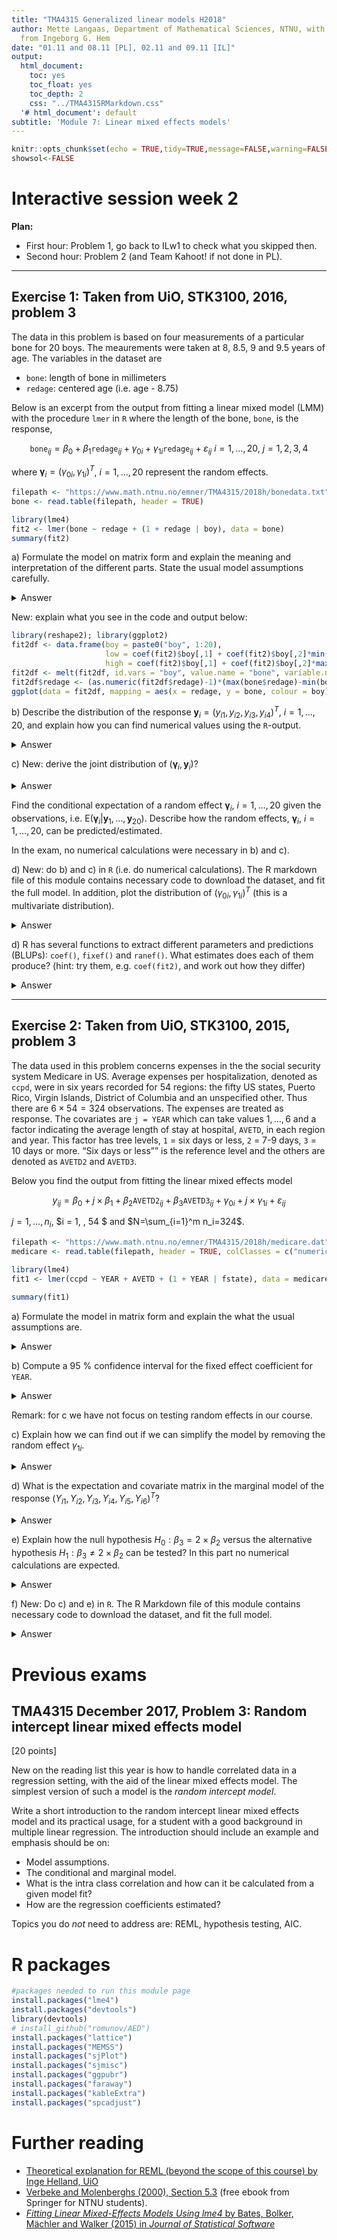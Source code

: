 ```yaml
---
title: "TMA4315 Generalized linear models H2018"
author: Mette Langaas, Department of Mathematical Sciences, NTNU, with contibutions
  from Ingeborg G. Hem
date: "01.11 and 08.11 [PL], 02.11 and 09.11 [IL]"
output:
  html_document:
    toc: yes
    toc_float: yes
    toc_depth: 2
    css: "../TMA4315RMarkdown.css"
  '# html_document': default
subtitle: 'Module 7: Linear mixed effects models'
---
```


```r
knitr::opts_chunk$set(echo = TRUE,tidy=TRUE,message=FALSE,warning=FALSE,results="hold")
showsol<-FALSE
```


# <a id="interactivew2">Interactive session week 2 </a>

**Plan:**

* First hour: Problem 1, go back to ILw1 to check what you skipped then.
* Second hour: Problem 2 (and Team Kahoot! if not done in PL).

---

## Exercise 1: Taken from UiO, STK3100, 2016, problem 3

The data in this problem is based on four measurements of a particular bone for 20 boys. The meaurements were taken at 8, 8.5, 9 and 9.5 years of age. The variables in the dataset are

* `bone`: length of bone in millimeters
* `redage`: centered age (i.e. age - 8.75)

Below is an excerpt from the output from fitting a linear mixed model (LMM) with the procedure `lmer` in `R` where the length of the bone, `bone`, is the response,

$$ \texttt{bone}_{ij} = \beta_0 + \beta_1 \texttt{redage}_{ij} + \gamma_{0i} + \gamma_{1i}\texttt{redage}_{ij} + \varepsilon_{ij} \ i = 1, \dots, 20, \ j = 1,2,3,4 $$

where $\mathbf{ {\boldsymbol \gamma}}_i = (\gamma_{0i}, \gamma_{1i})^T$, $i = 1, \dots, 20$ represent the random effects.

```r
filepath <- "https://www.math.ntnu.no/emner/TMA4315/2018h/bonedata.txt"
bone <- read.table(filepath, header = TRUE)

library(lme4)
fit2 <- lmer(bone ~ redage + (1 + redage | boy), data = bone)
summary(fit2)
```


<span class="question">a) Formulate the model on matrix form and explain the meaning and interpretation of the different parts. State the usual model assumptions carefully.</span>

<details><summary>Answer</summary>
Define 

$$ \mathbf{y}_i = \begin{pmatrix} y_{i1} \\ y_{i2} \\ y_{i3} \\ y_{i4} \end{pmatrix} = \begin{pmatrix} \texttt{bone}_{i1} \\ \texttt{bone}_{i2} \\ \texttt{bone}_{i3} \\ \texttt{bone}_{i4} \\ \end{pmatrix}, \ X_i = \begin{pmatrix} 1 & \texttt{redage}_{i1} \\ 1 & \texttt{redage}_{i2} \\ 1 & \texttt{redage}_{i3} \\ 1 & \texttt{redage}_{i4} \\ \end{pmatrix}, \ \pmb{\beta} = \begin{pmatrix} \beta_0 \\ \beta_1 \end{pmatrix}, \ U_i = X_i, \ \pmb{\gamma}_i = \begin{pmatrix} \gamma_{0i} \\ \gamma_{1i} \end{pmatrix}, \ \varepsilon_i = \begin{pmatrix} \varepsilon_{i1} \\ \varepsilon_{i2} \\ \varepsilon_{i3} \\ \varepsilon_{i4} \\ \end{pmatrix} $$

$\mathbf{y}_i$ is the response for person $i$, $X_i$ is the design matrix for the fixed part, $U_i$ for the random part. We get the model on matrix form:

$$\mathbf{y}_i = X_i \begin{pmatrix} \beta_0 \\ \beta_1 \end{pmatrix} + U_i \begin{pmatrix} \gamma_{0i} \\ \gamma_{1i} \end{pmatrix} + \varepsilon_i$$

The fitted values are in this model 20 non-parallel lines (as we have both random intercept *and* random slope).

```r

library(reshape2); library(ggplot2)

fit2df <- data.frame(boy = paste0("boy", 1:20),
                     low = coef(fit2)$boy[,1] + coef(fit2)$boy[,2]*min(bone$redage),
                     high = coef(fit2)$boy[,1] + coef(fit2)$boy[,2]*max(bone$redage))
fit2df <- melt(fit2df, id.vars = "boy", value.name = "bone", variable.name = "redage")
fit2df$redage <- (as.numeric(fit2df$redage)-1)*(max(bone$redage)-min(bone$redage)) + min(bone$redage)
ggplot(data = fit2df, mapping = aes(x = redage, y = bone, colour = boy)) + geom_line()

```


Such model is appropriate when it is the distribution of the intercepts and slopes which is of primary interest, not the intercept and slope for particular units.

The model assumptions are that the random vectors $\pmb{\gamma}_i$ and $\varepsilon_i$ are independent and multivariate normal with expectation zero:

$$ \pmb{\gamma}_i \sim N_q(0, \mathbf{Q}) = N_q \left(\begin{pmatrix} 0 \\ 0 \end{pmatrix}, \begin{pmatrix} \tau_0^2 & \tau_{01} \\ \tau_{10} & \tau_1^2 \end{pmatrix} \right) $$

$$\varepsilon_i \sim N(0, \Sigma_i) $$

where $\Sigma_i$ can be general, but is often on the form $\sigma^2I$ where $I$ is the identity matrix.
</details>

New: explain what you see in the code and output below:

```r
library(reshape2); library(ggplot2)
fit2df <- data.frame(boy = paste0("boy", 1:20),
                     low = coef(fit2)$boy[,1] + coef(fit2)$boy[,2]*min(bone$redage),
                     high = coef(fit2)$boy[,1] + coef(fit2)$boy[,2]*max(bone$redage))
fit2df <- melt(fit2df, id.vars = "boy", value.name = "bone", variable.name = "redage")
fit2df$redage <- (as.numeric(fit2df$redage)-1)*(max(bone$redage)-min(bone$redage)) + min(bone$redage)
ggplot(data = fit2df, mapping = aes(x = redage, y = bone, colour = boy)) + geom_line()
```

<span class="question">b) Describe the distribution of the response $\mathbf{y}_i = (y_{i1}, y_{i2}, y_{i3}, y_{i4})^T$, $i = 1, \dots, 20$, and explain how you can find numerical values using the `R`-output.</span>

<details><summary>Answer</summary>
Since $\mathbf{b}_i$ and $\varepsilon_i$ are independent and both are multivariate normal, $\mathbf{y}_i$ is also multivariate normal.

The expected value of $\mathbf{y}_i$ is E$(X_i\beta + U_i \pmb{\gamma}_i + \varepsilon_i) =$ E$(X_i\beta) + Z_i \cdot 0 + 0 = X_i\beta$. $X_i$ is the design matrix for person $i$.

As $\pmb{\gamma}_i$ and $\varepsilon_i$ are independent, the covariance matrix of the response is 

$$V_i = Cov(\mathbf{y}_i) = Cov(U_i \pmb{\gamma}_i) + Cov(\varepsilon_i) = U_i Cov(\pmb{\gamma}_i)U_i^T + Cov(\varepsilon_i) = U_i\mathbf{Q}U_i^T + \Sigma_i$$

$U_i = X_i$ is already defined and known, the values of $\hat{\beta}$ are known, $\hat{\Sigma_i}$ is $I_4$ times the residual variance (0.1794), and $\hat{\mathbf{Q}}$ is found by using the correlation of the random effects and their standard deviations under "Random effects" in the summary.

```r

X_i <- U_i <- matrix(c(1,1,1,1,-0.75,-0.25,0.25,0.75), ncol = 2)
beta <- matrix(fixef(fit2), ncol = 1)
Q <- matrix(summary(fit2)$varcor$boy, ncol = 2)
sigma_i <- sigma(fit2)^2*diag(4)

y_mean <- X_i %*% beta

y_cov <- U_i %*% Q %*% t(U_i) + sigma_i

```

</details>

<span class="question">c) New: derive the joint distribution of $(\pmb{\gamma}_i,\mathbf{y}_i)$?</span>

<details><summary>Answer</summary>
Since $\mathbf{y}_1, \dots, \mathbf{y}_{20}$ are independent and only $\mathbf{y}_i$ is correlated with $\pmb{\gamma}_i$, E$(\pmb{\gamma}_i | \mathbf{y}_1, \dots, \mathbf{y}_{20}) =$ E$(\pmb{\gamma}_i | \mathbf{y}_i)$.

But $(\pmb{\gamma}_i, \mathbf{y}_i)^T$ is multivariate normal with expectation $(0, X_i\beta)^T$ and covariance matrix

$$\begin{pmatrix} Q & QU_i^T \\ U_iQ & U_iQU_i^T + \Sigma_i \end{pmatrix}$$

Hence

$$E(\pmb{\gamma}_i | \mathbf{y}_i) = 0 + QU_i^T(U_iQU_i^T + \Sigma_i)^{-1}(\mathbf{Y}_i - X_i\beta) $$

and thus $\pmb{\gamma}_i$ is estimated by plugging the REML estimates into

$$\hat{Q}U_i^T(U_i\hat{Q}U_i^T + \hat{\Sigma}_i)^{-1}(\mathbf{Y}_i - X_i\hat{\beta})$$



</details>


Find the conditional expectation of a random effect $\pmb{\gamma}_i$, $i = 1, \dots, 20$ given the observations, i.e. E$(\pmb{\gamma}_i|\mathbf{y}_1, \dots, \mathbf{y}_{20})$. Describe how the random effects, $\pmb{\gamma}_i$, $i = 1, \dots, 20$, can be predicted/estimated.

In the exam, no numerical calculations were necessary in b) and c).

<span class="question">d) New: do b) and c) in `R` (i.e. do numerical calculations). The R markdown file of this module contains necessary code to download the dataset, and fit the full model. In addition, plot the distribution of $(\gamma_{0i}, \gamma_{1i})^T$ (this is a multivariate distribution).</span>

<details><summary>Answer</summary>

Part (b)

We need to (1) define X_i and U_i (the design matrices), (2) extract the parameters, $\boldsymbol{\hat{\beta}}$ and $Q$, (3) calculate the mean, and (4) calculate the covariance matrix:

```r

X_i <- U_i <- matrix(c(1,1,1,1,-0.75,-0.25,0.25,0.75), ncol = 2)
beta <- matrix(fixef(fit2), ncol = 1)
Q <- matrix(summary(fit2)$varcor$boy, ncol = 2)
sigma_i <- sigma(fit2)^2*diag(4)

(y_mean <- X_i %*% beta)

(y_cov <- U_i %*% Q %*% t(U_i) + sigma_i)

```

Part (c)

This is just (!) a line of code:

```r

# choosing i = 2
i <- 2
Y_i <- as.matrix(subset(bone, boy == i)$bone)


Q%*%t(U_i)%*%solve(U_i%*%Q%*%t(U_i) + sigma_i)%*%(Y_i - X_i%*%beta)
# can check and see if the estimate coincides with the estimate from lmer
ranef(fit2)$boy[which(row.names(ranef(fit2)$boy) == i),] # and it does

```

We can also plot the density:

```r

library(mvtnorm)
x1 <- seq(-6, 6, length.out = 100)
x2 <- seq(-3, 3, length.out = 100)
x <- expand.grid(x1,x2)
y <- dmvnorm(x, mean = c(0,0), sigma = Q)

df <- data.frame(x1 = x[,1], x2 = x[,2], y = y)

ggplot(data = df, aes(x = x1, y = x2)) + 
  geom_raster(aes(fill = y)) + scale_fill_gradientn(colours = terrain.colors(10)) +
  geom_contour(aes(z = y), color = "black") +
  geom_point(aes(x = 0, y = 0), pch = 4, col = "red", size = 3)


```

</details>


<span class="question">d) R has several functions to extract different parameters and predictions (BLUPs): `coef()`, `fixef()` and `ranef()`. What estimates does each of them produce? (hint: try them, e.g. `coef(fit2)`, and work out how they differ)</span>

<details><summary>Answer</summary>

`coef()` is annoying, as it doesn't give the fixed effects (as it would with `glm()`). We get those with `fixef()`, which returns $\boldsymbol{\hat{\beta}}$:

```r
fixef(fit2)
```

`ranef()` gives us the BLUPs, $E(\pmb{\gamma}_i | \mathbf{y}_i)$, for each boy, so this is a matrix:

```r
ranef(fit2)
```

Finally, we can work out what `coef()` does:

```r
coef(fit2)
```

The intercepts are about 50, which is `fixef(fit2)['(Intercept)']`: `r round(fixef(fit2)['(Intercept)'], 2)`. So each row is $\boldsymbol{\hat{\beta}} + E(\pmb{\gamma}_i | \mathbf{y}_i)$.

</details>


---

## Exercise 2: Taken from UiO, STK3100, 2015, problem 3

The data used in this problem concerns expenses in the the social security system Medicare in US. Average expenses per hospitalization, denoted as `ccpd`, were in six years recorded for 54 regions: the fifty US states, Puerto Rico, Virgin Islands, District of Columbia and an unspecified other. Thus there are $6\times54 = 324$ observations. The expenses are treated as response. The covariates are `j = YEAR` which can take values $1, \dots, 6$ and a factor indicating the average length of stay at hospital, `AVETD`, in each region and year. This factor has tree levels, `1` = six days or less, `2` = 7-9 days, `3` = 10 days or more. "Six days or less"" is the reference level and the others are denoted as `AVETD2` and `AVETD3`.

Below you find the output from fitting the linear mixed effects model

$$y_{ij} = \beta_0 + j \times \beta_1 + \beta_2 \texttt{AVETD2}_{ij} + \beta_3 \texttt{AVETD3}_{ij} + \gamma_{0i} + j \times \gamma_{1i} + \varepsilon_{ij} $$

$j = 1, \dots, n_i$, $i = 1, \dots, 54 $ and $N=\sum_{i=1}^m n_i=324$.


```r
filepath <- "https://www.math.ntnu.no/emner/TMA4315/2018h/medicare.dat"
medicare <- read.table(filepath, header = TRUE, colClasses = c("numeric", "numeric", "factor", "factor"))

library(lme4)
fit1 <- lmer(ccpd ~ YEAR + AVETD + (1 + YEAR | fstate), data = medicare)

summary(fit1)
```

<span class="question">a) Formulate the model in matrix form and explain the what the usual assumptions are.</span>

<details><summary>Answer</summary>
$$y_i = X_i\beta + U_i\gamma_i + \varepsilon_i, \ i = 1, \dots, 54 $$

where

$$X_i = \begin{pmatrix} 
  1 & 1 & \mathbf{1}_{AVETD \in \{7, 8, 9\}} & \mathbf{1}_{AVETD \in \{10, 11, \dots\}} \\
  1 & 2 & \mathbf{1}_{AVETD \in \{7, 8, 9\}} & \mathbf{1}_{AVETD \in \{10, 11, \dots\}} \\
  \vdots & \vdots & \vdots & \vdots \\
  1 & 6 & \mathbf{1}_{AVETD \in \{7, 8, 9\}} & \mathbf{1}_{AVETD \in \{10, 11, \dots\}} \\
\end{pmatrix}$$

and

$$U_i = \begin{pmatrix}
  1 & 1 \\
  1 & 2 \\
  \vdots & \vdots \\
  1 & 6
\end{pmatrix}$$

and has dimenstions $6 \times 4$ and $6 \times 2$, respectively. The indicator function $\mathbf{1}_A$ is defines as 1 when $A$ is true, and 0 else. The fixed effects parameters are collected in the $4 \times 1$ vector $\beta = (\beta_0, \beta_1, \beta_2, \beta_3)^T$, and the random effects in the $2 \times 1$ vector $\gamma_i = (\gamma_{0i}, \gamma_{1i})^T$, $i = 1, \dots, 54$. $\gamma_i$ is multinormal (2-dimensional) with expectation $(0,0)^T$ and covariance matrix $Q$, and is independent of the errors $\varepsilon_i = (\varepsilon_{i1}, \dots, \varepsilon_{i6}$ where all elements are $N(0, \sigma^2)$.

</details>


<span class="question">b) Compute a 95 % confidence interval for the fixed effect coefficient for `YEAR`.</span>

<details><summary>Answer</summary>
$$ \frac{\hat{\beta}_1-\beta_1}{\widehat{SD(\hat{\beta_1})}} \approx N(0, 1) $$

Hence, we get $706.04 \pm 1.96 \cdot 39.55 = [628.522, 783.558]$.

</details>

Remark: for c we have not focus on testing random effects in our course.

<span class="question">c) Explain how we can find out if we can simplify the model by removing the random effect $\gamma_{1i}$.</span>

<details><summary>Answer</summary>
A model not containing the random effect `YEAR` is a simplification of the covariance structure. This can be performed by fitting models containing `YEAR` and not containing `YEAR` and comparing the values of $-2 \log(L)$. But the approximating distribution is a linear combination of $\chi^2$-distributions, in this case $\frac{1}{2}\chi_1^2 + \frac{1}{2}\chi_2^2$. We can calculate the p-values for each distribution individually and then sum them and divide by 2. Note that with very small p-values we do not have these problems with incorrect p-values; we reject $H_0$ either way. *NOTE:* We ask about this so you are aware that we cannot blindly use p-values like in linear models, but the details with the $\chi^2$-distributions are outside the scope of the course.


</details>


<span class="question">d) What is the expectation and covariate matrix in the marginal model of the response $(Y_{i1}, Y_{i2}, Y_{i3}, Y_{i4}, Y_{i5}, Y_{i6})^T$?</span>

<details><summary>Answer</summary>
The covariance matrix of $y_i$ is Cov$(U_i\gamma_i + \varepsilon_i) = U_i Cov(\gamma_i)U_i^T + \sigma^2 I_6 = U_iQU_i^T + \sigma^2I_6$ which becomes

$$ \begin{pmatrix} 1 & 1 \\ 1 & 2 \\ \vdots & \vdots \\ 1 & 6 \\ \end{pmatrix} \begin{pmatrix} \tau_0^2 & \tau_{01} \\ \tau_{10} & \tau_1^2 \end{pmatrix} \begin{pmatrix} 1 & 1 & \cdots & 1 \\ 1 & 2 & \cdots & 6 \end{pmatrix} + \sigma^2I_6 $$

</details>


<span class="question">e) Explain how the null hypothesis $H_0: \beta_3 = 2\times\beta_2$ versus the alternative hypothesis $H_1: \beta_3 \neq 2\times\beta_2$ can be tested? In this part no numerical calculations are expected.</span>

<details><summary>Answer</summary>
The hypothesis implies a simplification of the fixed effect structure. This can be performed by fitting the model from part a) by maximum likelihood, and also the simplified model

$$ y_{ij} = \beta_0 + j \times \beta_1 + \beta_2(\texttt{AVETD2} + 2\texttt{AVETD3}) + \gamma_{0i} + j \times \gamma_{1i} + \varepsilon_{ij}, $$

$$ j = 1, \dots, 324, \ i = 1, \dots, 54 $$

also by maximum likelihood. Then you compare the values of $-2 \log(L)$. The approximating distribution is a $\chi_1^2$-distribution, since the hypothesis represents one restriction (i.e., restrictions on only one parameter, in this case $\beta_3$ (or $\beta_2$)).

A Wald test is also possible, with $d = 0$, $\beta = (\beta_1, \beta_2)^T$ and $C = (-2, 1)$, and the statistic is assumed $\chi_1^2$-distributed.


</details>


<span class="question">f) New: Do c) and e) in `R`. The R Markdown file of this module contains necessary code to download the dataset, and fit the full model.</span>



<details><summary>Answer</summary>
(c)

```r

# In R:
fit1h0 <- lmer(ccpd ~ YEAR + AVETD + (1 | fstate), data = medicare)
fit1h1 <- lmer(ccpd ~ YEAR + AVETD + (1 + YEAR | fstate), data = medicare)

cat("H0: ", -2*c(logLik(fit1h0)), ", H1: ", -2*c(logLik(fit1h1)), sep = "")

statistic <- -2*c(logLik(fit1h0)) + 2*c(logLik(fit1h1))

cat("Statistic = ", statistic, 
    ", p-value = 0.5*", pchisq(statistic, 1, lower.tail = FALSE), " + 0.5*", pchisq(statistic, 2, lower.tail = FALSE),
    " = ", 0.5*pchisq(statistic, 1, lower.tail = FALSE) + 0.5*pchisq(statistic, 2, lower.tail = FALSE), 
    sep = "")

```

(e)

```r

medicare$AVETD_H0 <- with(medicare, as.numeric(AVETD == 2) + 2*as.numeric(AVETD == 3))
fit1h0 <- lmer(ccpd ~ YEAR + AVETD_H0 + (1 + YEAR | fstate), data = medicare)
fit1h1 <- lmer(ccpd ~ YEAR + AVETD + (1 + YEAR | fstate), data = medicare)

anova(fit1h0, fit1h1) # default is to refit model(s) using ML, not REML

d <- 0
C <- c(-2, 1)
beta <- fixef(fit1)[3:4]
Sigma <- vcov(fit1)[3:4, 3:4]

wald <- as.numeric(t(C%*%beta-d)%*%solve(C%*%Sigma%*%C)%*%(C%*%beta-d))
pval <- pchisq(wald, 1, lower.tail = FALSE)

cat("Wald = ", wald, ", p-value = ", pval, sep = "")

```

Both tests give p-values indicating that we keep the null-hypothesis, i.e., replace $\beta_3$ by $2\beta_2$.


</details>

# Previous exams

## <a id="exam2017">TMA4315 December 2017, Problem 3: Random intercept linear mixed effects model </a>
[20 points]

New on the reading list this year is how to handle correlated data in a regression setting, with the aid of the linear mixed effects model. The simplest version of such a model is the _random intercept model_.

Write a short introduction to the random intercept linear mixed effects model and its practical usage, for a student with a good background in multiple linear regression. The introduction should include an example and emphasis should be on:

* Model assumptions.
* The conditional and marginal model. 
* What is the intra class correlation and how can it be calculated from a given model fit?
* How are the regression coefficients estimated?

Topics you do _not_ need to address are: REML, hypothesis testing, AIC.

# R packages

```r
#packages needed to run this module page
install.packages("lme4")
install.packages("devtools")
library(devtools)
# install_github("romunov/AED")
install.packages("lattice")
install.packages("MEMSS")
install.packages("sjPlot")
install.packages("sjmisc")
install.packages("ggpubr")
install.packages("faraway")
install.packages("kableExtra")
install.packages("spcadjust")
```

# Further reading

* [Theoretical explanation for REML (beyond the scope of this course) by Inge Helland, UiO](http://www.uio.no/studier/emner/matnat/math/STK4070/v05/reml.pdf) 
* [Verbeke and Molenberghs (2000), Section 5.3](https://link.springer.com/book/10.1007%2F978-1-4419-0300-6) (free ebook from Springer for NTNU students).
* [_Fitting Linear Mixed-Effects Models Using *lme4*_ by Bates, Bolker, Mächler and Walker (2015) in _Journal of Statistical Software_](https://www.jstatsoft.org/index.php/jss/article/view/v067i01/v67i01.pdf)
